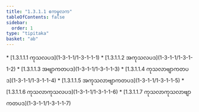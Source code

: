 ```yaml
---
title: "1.3.1.1 ဧကမူလက"
tableOfContents: false
sidebar:
  order: 1
type: "tipitaka"
basket: "ab"
---
```



<DynamicBreadcrumb />



<TableOfContents>
* [1.3.1.1.1 ကုသလပဒ](1-3-1-1/1-3-1-1-1)
* [1.3.1.1.2 အကုသလပဒ](1-3-1-1/1-3-1-1-2)
* [1.3.1.1.3 အဗျာကတပဒ](1-3-1-1/1-3-1-1-3)
* [1.3.1.1.4 ကုသလာဗျာကတပဒ](1-3-1-1/1-3-1-1-4)
* [1.3.1.1.5 အကုသလာဗျာကတပဒ](1-3-1-1/1-3-1-1-5)
* [1.3.1.1.6 ကုသလာကုသလပဒ](1-3-1-1/1-3-1-1-6)
* [1.3.1.1.7 ကုသလာကုသလာဗျာကတပဒ](1-3-1-1/1-3-1-1-7)
</TableOfContents>